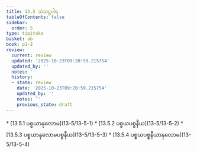 ```yaml
---
title: 13.5 သံသဋ္ဌဝါရ
tableOfContents: false
sidebar:
  order: 5
type: tipitaka
basket: ab
book: p1-2
review:
  current: review
  updated: '2025-10-23T09:20:59.215754'
  updated_by: ''
  notes: ''
  history:
  - state: review
    date: '2025-10-23T09:20:59.215754'
    updated_by: ''
    notes: ''
    previous_state: draft
---
```



<ReviewStatus review={frontmatter.review} showDetails={true} />

<HypothesisAnnotation frontmatter={frontmatter} />

<DynamicBreadcrumb />



<TableOfContents book="p1-2" section="13.5">
* [13.5.1 ပစ္စယာနုလောမ](13-5/13-5-1)
* [13.5.2 ပစ္စယပစ္စနီယ](13-5/13-5-2)
* [13.5.3 ပစ္စယာနုလောမပစ္စနီယ](13-5/13-5-3)
* [13.5.4 ပစ္စယပစ္စနီယာနုလောမ](13-5/13-5-4)
</TableOfContents>